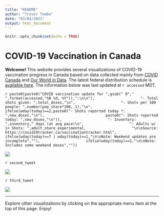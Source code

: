 ```yaml
---
title: "README"
author: "Trevor Tombe"
date: "03/04/2021"
output: html_document
---
```


```r
knitr::opts_chunk$set(echo = TRUE)
```


# COVID-19 Vaccination in Canada

**Welcome!** This website provides several visualizations of COVID-19 vaccination progress in Canada based on data collected mainly from [COVID Canada](https://covid19tracker.ca/vaccinationtracker.html) and [Our World in Data](https://ourworldindata.org/covid-vaccinations). The latest federal distribution schedule is [available here](https://www.canada.ca/en/public-health/services/diseases/2019-novel-coronavirus-infection/prevention-risks/covid-19-vaccine-treatment/vaccine-rollout.html). The information below was last updated at `r accessed` MDT.

`r paste0(paste0("COVID vaccination update for ",gsub(" 0"," ",format(accessed,"%B %d, %Y")),":\n\n"),
                    "- Total shots given: ",total_doses,"\n",
                    "- Shots per 100 people: ",number(pop_share*100,.1),"\n",
                    ifelse(wday(today)==2,paste0("- Shots reported today *: ",new_doses,"\n"),
                           paste0("- Shots reported today: ",new_doses,"\n")),
                    "- Inventory: ",inventory," days (at avg pace)\n",
                    "- Adults w/ 1+ Shots: ",adult_share_experimental,
                    "\n\nSource: https://covid19tracker.ca/vaccinationtracker.html",
                    ifelse(wday(today)==7 | wday(today)==1,"\n\nNote: Weekend updates are incomplete",""),
                    ifelse(wday(today)==2,"\n\nNote: Includes some weekend doses",""))`

![](Plots/plot_main.png)

`r second_tweet`

![](Plots/plot_total.png)

`r third_tweet`

![](Plots/pace_national.png)

---

Explore other visualizations by clicking on the appropriate menu item at the top of this page. Enjoy!
